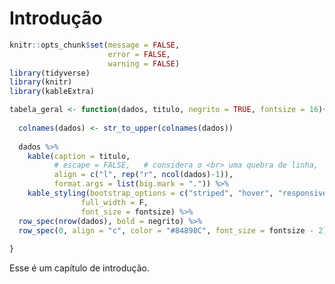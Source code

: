 # Introdução {#intro}

```r
knitr::opts_chunk$set(message = FALSE,
                      error = FALSE,
                      warning = FALSE)
library(tidyverse)
library(knitr)
library(kableExtra)
```

```r
tabela_geral <- function(dados, titulo, negrito = TRUE, fontsize = 16){
  
  colnames(dados) <- str_to_upper(colnames(dados))
  
  dados %>% 
    kable(caption = titulo,
          # escape = FALSE,   # considera o <br> uma quebra de linha, 
          align = c("l", rep("r", ncol(dados)-1)),
          format.args = list(big.mark = ".")) %>% 
    kable_styling(bootstrap_options = c("striped", "hover", "responsive"), 
                full_width = F,
                font_size = fontsize) %>% 
  row_spec(nrow(dados), bold = negrito) %>% 
  row_spec(0, align = "c", color = "#84898C", font_size = fontsize - 2)   # pantone monument
  
}
```

Esse é um capítulo de introdução.
